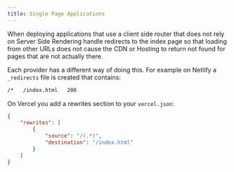 ```yaml
---
title: Single Page Applications
---
```


When deploying applications that use a client side router that does not rely on Server Side Rendering handle redirects to the index page so that loading from other URLs does not cause the CDN or Hosting to return not found for pages that are not actually there.

Each provider has a different way of doing this.
For example on Netlify a `_redirects` file is created that contains:

```sh
/*   /index.html   200
```

On Vercel you add a rewrites section to your `vercel.json`:

```json
{
	"rewrites": [
		{
			"source": "/(.*)",
			"destination": "/index.html"
		}
	]
}
```
